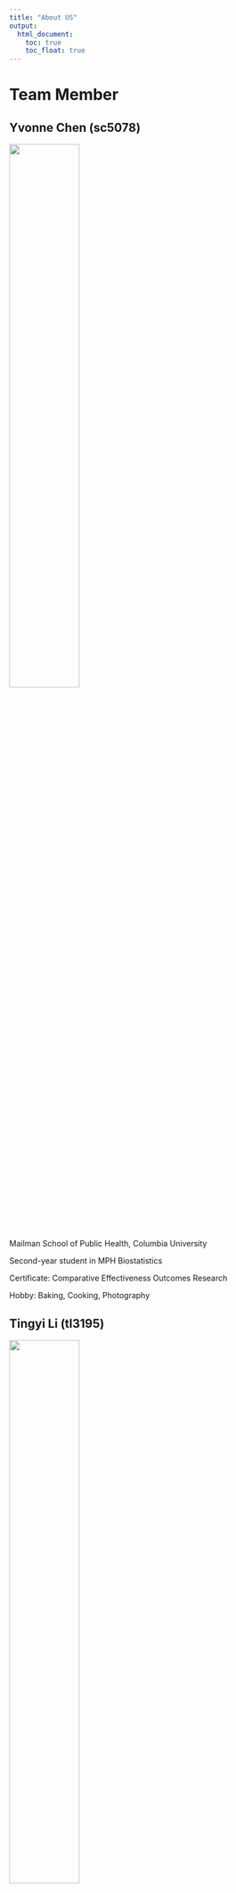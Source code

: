 ```yaml
---
title: "About US"
output: 
  html_document:
    toc: true
    toc_float: true
---
```


# Team Member

## Yvonne Chen (sc5078)
<img src="images/WechatIMG878.jpg" style="width:50%">

Mailman School of Public Health, Columbia University

Second-year student in MPH Biostatistics

Certificate: Comparative Effectiveness Outcomes Research

Hobby: Baking, Cooking, Photography


## Tingyi Li (tl3195)
<img src="images/WechatIMG76932.jpg" style="width:50%">

Mailman School of Public Health, Columbia University

Second-year student in MPH Biostatistics

Certificate: Comparative Effectiveness Outcomes Research

Hobby: Drum Set

## Tianyi Wang (tw2918)
<img src="images/WechatIMG242.jpg" style="width:50%">

Mailman School of Public Health, Columbia University

Second-year student in MPH Biostatistics

Certificate: Applied Biostatistic and Public health data science

Hobby: Free Diving, Horseback Riding

## Ruyi Chen (rc3520)
<img src="images/WechatIMG253.jpg" style="width:50%">

Mailman School of Public Health, Columbia University

Second-year student in Pharmaceutical Statistics

Hobby: Dancing



[Back To Home](index.html)



